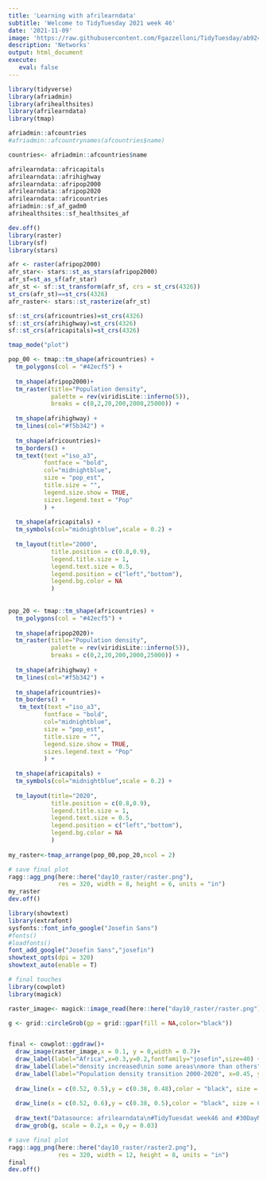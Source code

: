 ```yaml
---
title: 'Learning with afrilearndata'
subtitle: 'Welcome to TidyTuesday 2021 week 46'
date: '2021-11-09'
image: 'https://raw.githubusercontent.com/Fgazzelloni/TidyTuesday/ab924a20bbe270bab306f4b13df0daaa6e53ffeb/data/2021/w46_afrilearndata/w46_afrilearndata.png'
description: 'Networks'
output: html_document
execute: 
   eval: false
---
```





```r
library(tidyverse)
library(afriadmin)
library(afrihealthsites)
library(afrilearndata)
library(tmap)
```

```r
afriadmin::afcountries
#afriadmin::afcountrynames(afcountries$name)

countries<- afriadmin::afcountries$name

afrilearndata::africapitals
afrilearndata::afrihighway
afrilearndata::afripop2000
afrilearndata::afripop2020  
afrilearndata::africountries
afriadmin::sf_af_gadm0
afrihealthsites::sf_healthsites_af
```

```r
dev.off()
library(raster)
library(sf)
library(stars)

afr <- raster(afripop2000)
afr_star<- stars::st_as_stars(afripop2000)
afr_sf=st_as_sf(afr_star)
afr_st <- sf::st_transform(afr_sf, crs = st_crs(4326))
st_crs(afr_st)==st_crs(4326)
afr_raster<- stars::st_rasterize(afr_st)
```

```r
sf::st_crs(africountries)=st_crs(4326)
sf::st_crs(afrihighway)=st_crs(4326)
sf::st_crs(africapitals)=st_crs(4326)
```



```r
tmap_mode("plot")

pop_00 <- tmap::tm_shape(africountries) +
  tm_polygons(col = "#42ecf5") +
  
  tm_shape(afripop2000)+
  tm_raster(title="Population density",
            palette = rev(viridisLite::inferno(5)),
            breaks = c(0,2,20,200,2000,25000)) +
  
  tm_shape(afrihighway) +
  tm_lines(col="#f5b342") +
  
  tm_shape(africountries)+
  tm_borders() +
  tm_text(text ="iso_a3", 
          fontface = "bold",
          col="midnightblue",
          size = "pop_est",
          title.size = "",
          legend.size.show = TRUE,
          sizes.legend.text = "Pop"
          ) +
  
  tm_shape(africapitals) +
  tm_symbols(col="midnightblue",scale = 0.2) +
  
  tm_layout(title="2000",
            title.position = c(0.8,0.9),
            legend.title.size = 1,
            legend.text.size = 0.5,
            legend.position = c("left","bottom"),
            legend.bg.color = NA
            )
  
    
pop_20 <- tmap::tm_shape(africountries) +
  tm_polygons(col = "#42ecf5") +
  
  tm_shape(afripop2020)+
  tm_raster(title="Population density",
            palette = rev(viridisLite::inferno(5)),
            breaks = c(0,2,20,200,2000,25000)) +
  
  tm_shape(afrihighway) +
  tm_lines(col="#f5b342") +
  
  tm_shape(africountries)+
  tm_borders() +
   tm_text(text ="iso_a3", 
          fontface = "bold",
          col="midnightblue",
          size = "pop_est",
          title.size = "",
          legend.size.show = TRUE,
          sizes.legend.text = "Pop"
          ) +
  
  tm_shape(africapitals) +
  tm_symbols(col="midnightblue",scale = 0.2) +
  
  tm_layout(title="2020",
            title.position = c(0.8,0.9),
            legend.title.size = 1,
            legend.text.size = 0.5,
            legend.position = c("left","bottom"),
            legend.bg.color = NA
            )  
  
my_raster<-tmap_arrange(pop_00,pop_20,ncol = 2)
```


```r
# save final plot
ragg::agg_png(here::here("day10_raster/raster.png"),
              res = 320, width = 8, height = 6, units = "in")
my_raster
dev.off()
```


```r
library(showtext)
library(extrafont)
sysfonts::font_info_google("Josefin Sans")
#fonts()
#loadfonts()
font_add_google("Josefin Sans","josefin")
showtext_opts(dpi = 320)
showtext_auto(enable = T)
```




```r

# final touches
library(cowplot)
library(magick)

raster_image<- magick::image_read(here::here("day10_raster/raster.png"))

g <- grid::circleGrob(gp = grid::gpar(fill = NA,color="black"))


final <- cowplot::ggdraw()+
  draw_image(raster_image,x = 0.1, y = 0,width = 0.7)+
  draw_label(label="Africa",x=0.3,y=0.2,fontfamily="josefin",size=40) +
  draw_label(label="density increased\nin some areas\nmore than others",x=0.52,y=0.35,fontfamily="josefin",size=8) +
  draw_label(label="Population density transition 2000-2020", x=0.45, y=0.95, size=30, fontfamily="josefin") +
  
  draw_line(x = c(0.52, 0.5),y = c(0.38, 0.48),color = "black", size = 0.2)+
  
  draw_line(x = c(0.52, 0.6),y = c(0.38, 0.5),color = "black", size = 0.2)+
  
  draw_text("Datasource: afrilearndata\n#TidyTuesdat week46 and #30DayMapChallenge day10 Raster\nInfographics: Federica Gazzelloni",x=0.5,y=0.05,family="josefin",size=11)+
  draw_grob(g, scale = 0.2,x = 0,y = 0.03)

# save final plot
ragg::agg_png(here::here("day10_raster/raster2.png"),
              res = 320, width = 12, height = 8, units = "in")
final
dev.off()
```










